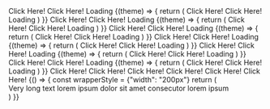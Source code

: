
<ExampleVrt>
  <React.Fragment>
    <p-button-regular>Click Here!</p-button-regular>
    <p-button-regular disabled="true">Click Here!</p-button-regular>
    <p-button-regular loading="true">Loading</p-button-regular>
  </React.Fragment>
</ExampleVrt>

<ExampleVrt theme="dark">
  {(theme) => {
    return (
      <React.Fragment>
        <p-button-regular theme={theme}>Click Here!</p-button-regular>
        <p-button-regular theme={theme} disabled="true">Click Here!</p-button-regular>
        <p-button-regular theme={theme} loading="true">Loading</p-button-regular>
      </React.Fragment>
    )
  }}
</ExampleVrt>

<ExampleVrt>
  <React.Fragment>
    <p-button-regular variant="ghost">Click Here!</p-button-regular>
    <p-button-regular variant="ghost" disabled="true">Click Here!</p-button-regular>
    <p-button-regular variant="ghost" loading="true">Loading</p-button-regular>
  </React.Fragment>
</ExampleVrt>

<ExampleVrt theme="dark">
  {(theme) => {
    return (
      <React.Fragment>
        <p-button-regular variant="ghost" theme={theme}>Click Here!</p-button-regular>
        <p-button-regular variant="ghost" theme={theme} disabled="true">Click Here!</p-button-regular>
        <p-button-regular variant="ghost" theme={theme} loading="true">Loading</p-button-regular>
      </React.Fragment>
    )
  }}
</ExampleVrt>

<ExampleVrt>
  <React.Fragment>
    <p-button-regular variant="highlight">Click Here!</p-button-regular>
    <p-button-regular variant="highlight" disabled="true">Click Here!</p-button-regular>
    <p-button-regular variant="highlight" loading="true">Loading</p-button-regular>
  </React.Fragment>
</ExampleVrt>

<ExampleVrt theme="dark">
  {(theme) => {
    return (
      <React.Fragment>
        <p-button-regular variant="highlight" theme={theme}>Click Here!</p-button-regular>
        <p-button-regular variant="highlight" theme={theme} disabled="true">Click Here!</p-button-regular>
        <p-button-regular variant="highlight" theme={theme} loading="true">Loading</p-button-regular>
      </React.Fragment>
    )
  }}
</ExampleVrt>






<ExampleVrt>
  <React.Fragment>
    <p-button-regular href="/lorem/ipsum">Click Here!</p-button-regular>
    <p-button-regular href="/lorem/ipsum" disabled="true">Click Here!</p-button-regular>
    <p-button-regular href="/lorem/ipsum" loading="true">Loading</p-button-regular>
  </React.Fragment>
</ExampleVrt>

<ExampleVrt theme="dark">
  {(theme) => {
    return (
      <React.Fragment>
        <p-button-regular href="/lorem/ipsum" theme={theme}>Click Here!</p-button-regular>
        <p-button-regular href="/lorem/ipsum" theme={theme} disabled="true">Click Here!</p-button-regular>
        <p-button-regular href="/lorem/ipsum" theme={theme} loading="true">Loading</p-button-regular>
      </React.Fragment>
    )
  }}
</ExampleVrt>

<ExampleVrt>
  <React.Fragment>
    <p-button-regular href="/lorem/ipsum" variant="ghost">Click Here!</p-button-regular>
    <p-button-regular href="/lorem/ipsum" variant="ghost" disabled="true">Click Here!</p-button-regular>
    <p-button-regular href="/lorem/ipsum" variant="ghost" loading="true">Loading</p-button-regular>
  </React.Fragment>
</ExampleVrt>

<ExampleVrt theme="dark">
  {(theme) => {
    return (
      <React.Fragment>
        <p-button-regular href="/lorem/ipsum" variant="ghost" theme={theme}>Click Here!</p-button-regular>
        <p-button-regular href="/lorem/ipsum" variant="ghost" theme={theme} disabled="true">Click Here!</p-button-regular>
        <p-button-regular href="/lorem/ipsum" variant="ghost" theme={theme} loading="true">Loading</p-button-regular>
      </React.Fragment>
    )
  }}
</ExampleVrt>

<ExampleVrt>
  <React.Fragment>
    <p-button-regular href="/lorem/ipsum" variant="highlight">Click Here!</p-button-regular>
    <p-button-regular href="/lorem/ipsum" variant="highlight" disabled="true">Click Here!</p-button-regular>
    <p-button-regular href="/lorem/ipsum" variant="highlight" loading="true">Loading</p-button-regular>
  </React.Fragment>
</ExampleVrt>

<ExampleVrt theme="dark">
  {(theme) => {
    return (
      <React.Fragment>
        <p-button-regular href="/lorem/ipsum" variant="highlight" theme={theme}>Click Here!</p-button-regular>
        <p-button-regular href="/lorem/ipsum" variant="highlight" theme={theme} disabled="true">Click Here!</p-button-regular>
        <p-button-regular href="/lorem/ipsum" variant="highlight" theme={theme} loading="true">Loading</p-button-regular>
      </React.Fragment>
    )
  }}
</ExampleVrt>

<ExampleVrt>
  <React.Fragment>
    <p-button-regular small="true">Click Here!</p-button-regular>
    <p-button-regular small="true" variant="ghost">Click Here!</p-button-regular>
    <p-button-regular small="true" variant="highlight">Click Here!</p-button-regular>
  </React.Fragment>
</ExampleVrt>

<ExampleVrt>
  <React.Fragment>
    <p-button-regular small="true" loading="true">Click Here!</p-button-regular>
    <p-button-regular small="true" loading="true" variant="ghost">Click Here!</p-button-regular>
    <p-button-regular small="true" loading="true" variant="highlight">Click Here!</p-button-regular>
  </React.Fragment>
</ExampleVrt>

<ExampleVrt>
  {() => {
    const wrapperStyle = {"width": "200px"}
    return (
      <React.Fragment>
        <div style={wrapperStyle}>
          <p-button-regular icon="phone">Very long text lorem ipsum dolor sit amet consecutor lorem ipsum</p-button-regular>
        </div>
      </React.Fragment>
    )
}}
</ExampleVrt>
